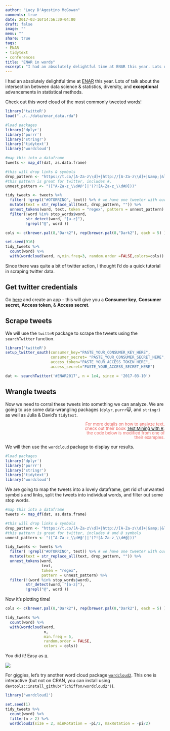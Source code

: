 ```yaml
---
author: "Lucy D'Agostino McGowan"
comments: true
date: 2017-03-16T14:56:30-04:00
draft: false
image: ""
menu: ""
share: true
tags:
- ENAR
- tidytext
- conferences
title: "ENAR in words"
excerpt: "I had an absolutely delightful time at ENAR this year. Lots of talk about the intersection between data science & statistics, diversity, and great advancements in statistical methods. Since there was quite a bit of twitter action, I thought I'd do a quick tutorial in scraping twitter data."
---
```


I had an absolutely delightful time at [ENAR](http://www.enar.org) this year. Lots of talk about the intersection between data science & statistics, diversity, and **exceptional** advancements in statistical methods. 

Check out this word cloud of the most commonly tweeted words!

```r
library('twitteR')
load("../../data/enar_data.rda")

#load packages
library('dplyr')
library('purrr')
library('stringr')
library('tidytext')
library('wordcloud')

#map this into a dataframe
tweets <- map_df(dat, as.data.frame)

#this will drop links & symbols
drop_pattern <- "https://t.co/[A-Za-z\\d]+|http://[A-Za-z\\d]+|&amp;|&lt;|&gt;|RT|https|ht"
#this pattern is great for twitter, includes #,
unnest_pattern <- "([^A-Za-z_\\d#@']|'(?![A-Za-z_\\d#@]))"

tidy_tweets <- tweets %>% 
  filter( !grepl("#OTORRINO", text)) %>% # we have one tweeter with our hashtag that wasn't at our conference
  mutate(text = str_replace_all(text, drop_pattern, "")) %>%
  unnest_tokens(word, text, token = "regex", pattern = unnest_pattern) %>%
  filter(!word %in% stop_words$word,
         str_detect(word, "[a-z]"),
         !grepl("@", word )) 

cols <- c(brewer.pal(8,"Dark2"), rep(brewer.pal(8,"Dark2"), each = 5) )

set.seed(916)
tidy_tweets %>%
  count(word) %>%
  with(wordcloud(word, n,min.freq=3, random.order =FALSE,colors=cols))
```

Since there was quite a bit of twitter action, I thought I'd do a quick tutorial in scraping twitter data.

## Get twitter credentials

Go [here](https://apps.twitter.com) and create an app - this will give you a **Consumer key**, **Consumer secret**, **Access token**, & **Access secret**.

## Scrape tweets

We will use the `twitteR` package to scrape the tweets using the `searchTwitter` function.

```r
library('twitteR')
setup_twitter_oauth(consumer_key="PASTE_YOUR_CONSUMER_KEY_HERE", 
                    consumer_secret= "PASTE_YOUR_CONSUMER_SECRET_HERE",
                    access_token="PASTE_YOUR_ACCESS_TOKEN_HERE",
                    access_secret="PASTE_YOUR_ACCESS_SECRET_HERE")

dat <- searchTwitter('#ENAR2017', n = 1e4, since = '2017-03-10')
```

## Wrangle tweets

Now we need to corral these tweets into something we can analyze. We are going to use some data-wrangling packages (`dplyr`, `purrr`😺, and `stringr`) as well as Julia & David's `tidytext`.
<p style = "text-align: right; color: #EB6864; font-size: 10pt; LINE-HEIGHT:14px;">
For more details on how to analyze text, <br/>
check out their book [Text Mining with R](http://tidytextmining.com), <br/>
the code below is modified from one of <br/>
their examples.
</p>

We will then use the `wordcloud` package to display our results.

```r
#load packages
library('dplyr')
library('purrr')
library('stringr')
library('tidytext')
library('wordcloud')
```

We are going to map the tweets into a lovely dataframe, get rid of unwanted symbols and links, split the tweets into individual words, and filter out some stop words.
```r
#map this into a dataframe
tweets <- map_df(dat, as.data.frame)

#this will drop links & symbols
drop_pattern <- "https://t.co/[A-Za-z\\d]+|http://[A-Za-z\\d]+|&amp;|&lt;|&gt;|RT|https|ht"
#this pattern is great for twitter, includes # and @ symbols
unnest_pattern <- "([^A-Za-z_\\d#@']|'(?![A-Za-z_\\d#@]))"

tidy_tweets <- tweets %>% 
  filter( !grepl("#OTORRINO", text)) %>% # we have one tweeter with our hashtag that wasn't at our conference
  mutate(text = str_replace_all(text, drop_pattern, "")) %>%
  unnest_tokens(word, 
                text, 
                token = "regex", 
                pattern = unnest_pattern) %>%
  filter(!(word %in% stop_words$word),
         str_detect(word, "[a-z]"),
         !grepl("@", word )) 
```

Now it's plotting time!

```r
cols <- c(brewer.pal(8,"Dark2"), rep(brewer.pal(8,"Dark2"), each = 5) ) #make some colors for our plot

tidy_tweets %>%
  count(word) %>%
  with(wordcloud(word, 
                 n,
                 min.freq = 5,
                 random.order = FALSE,
                 colors = cols))
```


You did it! Easy as [π](https://potpieshop.files.wordpress.com/2016/03/pi-day.jpg?w=665).

![](https://media.giphy.com/media/fBZXu9v0qjjTq/giphy.gif)

For giggles, let's try another word cloud package [`wordcloud2`](https://github.com/lchiffon/wordcloud2). This one is interactive (but not on CRAN, you can install using `devtools::install_github("lchiffon/wordcloud2")`).
 
 
```r
library('wordcloud2')

set.seed(1)
tidy_tweets %>%
  count(word) %>%
  filter(n > 2) %>%
  wordcloud2(size = 2, minRotation = -pi/2, maxRotation = -pi/2)
```

